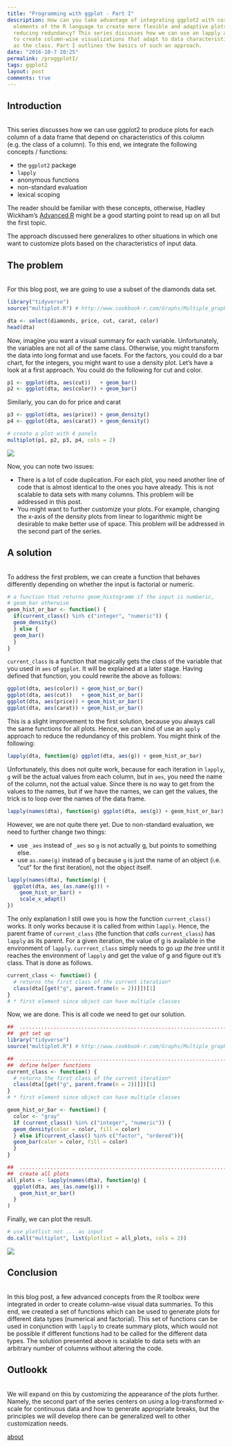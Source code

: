 ```yaml
---
title: "Programming with ggplot - Part I"
description: How can you take advantage of integrating ggplot2 with core 
  elements of the R language to create more flexible and adaptive plots while 
  reducing redundancy? This series discusses how we can use an lapply approach
  to create column-wise visualizations that adapt to data characteristics such 
  as the class. Part I outlines the basics of such an approach.
date: "2016-10-7 20:25"
permalink: /proggplotI/
tags: ggplot2
layout: post
comments: true
---
```


## Introduction
<br/>
This series discusses how we can use ggplot2 to produce plots for each column 
of a data frame that depend on characteristics of this column 
(e.g. the class of a column).
To this end, we integrate the following concepts / functions:

* the `ggplot2` package
* `lapply`
* anonymous functions
* non-standard evaluation
* lexical scoping

The reader should be familiar with these concepts, otherwise, Hadley Wickham's
[Advanced R](http://adv-r.had.co.nz) might be a good starting point to read 
up on all but the first topic.

The approach discussed here generalizes to other situations in which one want 
to customize plots based on the characteristics of input data. 

## The problem
<br/>
For this blog post, we are going to use a subset of the diamonds data set.
```r
library("tidyverse")
source("multiplot.R") # http://www.cookbook-r.com/Graphs/Multiple_graphs_on_one_page_(ggplot2)/
```

```r
dta <- select(diamonds, price, cut, carat, color)
head(dta)
```

Now, imagine you want a visual summary for each variable. Unfortunately, 
the variables are not all of the same class. Otherwise, you might transform the 
data into long format and use facets.
For the factors, you could do a bar chart, for the integers, you might want to
use a density plot. Let's have a look at a first approach. You could do the 
following for cut and color. 
```r
p1 <- ggplot(dta, aes(cut))   + geom_bar()
p2 <- ggplot(dta, aes(color)) + geom_bar()
```

Similarly, you can do for price and carat
```r
p3 <- ggplot(dta, aes(price)) + geom_density()
p4 <- ggplot(dta, aes(carat)) + geom_density()
```
```r
# create a plot with 4 panels
multiplot(p1, p2, p3, p4, cols = 2)
```
![](https://github.com/lorenzwalthert/lorenzwalthert.github.io/raw/devel/_source/2016-10-07_initial.png)
<br/>

Now, you can note two issues:

* There is a lot of code duplication. For each plot, you need another line of
  code that is almost identical to the ones you have already. This is not
  scalable to data sets with many columns. This problem will be addressed in this
  post.
* You might want to further customize your plots. For
  example, changing the x-axis of the density plots from linear to logarithmic 
  might be desirable to make better use of space. This problem will be addressed
  in the second part of the series.


  
  
## A solution
<br/>
To address the first problem, we can create a function that
behaves differently depending on whether the input is factorial or numeric.
```r
# a function that returns geom_histogramm if the input is numberic, 
# geom_bar otherwise
geom_hist_or_bar <- function() {
  if(current_class() %in% c("integer", "numeric")) {
  geom_density()
  } else {
  geom_bar()
  }
}
```
`current_class` is a function that magically gets the class of the variable
that you used in `aes` of `ggplot`. It will be explained at a later stage.
Having defined that function, you could rewrite the above as follows:
```r
ggplot(dta, aes(color)) + geom_hist_or_bar()
ggplot(dta, aes(cut))   + geom_hist_or_bar()
ggplot(dta, aes(price)) + geom_hist_or_bar()
ggplot(dta, aes(carat)) + geom_hist_or_bar()
```
This is a slight improvement to the first solution, because you always call the
same functions for all plots. Hence, we can kind of use an `apply` approach to 
reduce the redundancy of this problem. You might think of the following:
```r
lapply(dta, function(g) ggplot(dta, aes(g)) + geom_hist_or_bar)
```
Unfortunately, this does not quite work, because for each iteration in 
`lapply`, `g` will be the actual 
values from each column, but in `aes`, you need the name of the column, not the 
actual value. Since there is no way to get from the values to the names, but 
if we have the names, we can get the values, the trick is to loop over the names
of the data frame.
```r
lapply(names(dta), function(g) ggplot(dta, aes(g)) + geom_hist_or_bar)
```
However, we are not quite there yet. Due to non-standard evaluation, we need to 
further change two things:

* use `_aes` instead of `_aes` so `g` is not actually g, but points to something
  else.
* use `as.name(g)` instead of `g` because `g` is just the name of an object (i.e. 
  "cut" for the first iteration), not the object itself. 
  
```r
lapply(names(dta), function(g) {
  ggplot(dta, aes_(as.name(g))) + 
    geom_hist_or_bar() +
    scale_x_adapt()
})

```
The only explanation I still owe you is how the function `current_class()` works.
It only works because it is called from within `lapply`. 
Hence, the parent frame of `current_class` (the function that *calls* 
`current_class`) has `lapply` as its parent. For a given iteration, 
the value of g is available in the environment of `lapply`. `currrent_class` 
simply needs to go *up the tree* until it reaches the environment of `lapply` 
and get the value of g and figure out it's class. That is done as follows.
```r
current_class <- function() {
  # returns the first class of the current iteration*
  class(dta[[get("g", parent.frame(n = 2))]])[1]
}
# * first element since object can have multiple classes
```

Now, we are done. This is all code we need to get our solution.
```r
##  ............................................................................
##  get set up
library("tidyverse")
source("multiplot.R") # http://www.cookbook-r.com/Graphs/Multiple_graphs_on_one_page_(ggplot2)/

##  ............................................................................
##  define helper functions
current_class <- function() {
  # returns the first class of the current iteration*
  class(dta[[get("g", parent.frame(n = 2))]])[1]
}
# * first element since object can have multiple classes

geom_hist_or_bar <- function() {
  color <- "gray"
  if (current_class() %in% c("integer", "numeric")) {
  geom_density(color = color, fill = color)
  } else if(current_class() %in% c("factor", "ordered")){
  geom_bar(color = color, fill = color)
  }
}

##  ............................................................................
##  create all plots
all_plots <- lapply(names(dta), function(g) {
  ggplot(dta, aes_(as.name(g))) + 
    geom_hist_or_bar()
  }
)

```

Finally, we can plot the result.
```r
# use plotlist not ... as input
do.call("multiplot", list(plotlist = all_plots, cols = 2)) 
```
![](https://github.com/lorenzwalthert/lorenzwalthert.github.io/raw/devel/_source/2016-10-7_final.png)

## Conclusion
<br/>
In this blog post, a few advanced concepts from the R toolbox were integrated 
in order to create column-wise visual data summaries. To this end, we 
created a set of functions which can be used to generate plots for different 
data types (numerical and factorial). 
This set of functions can be used in conjunction with `lapply` to
create summary plots, which would not be possible if different functions had to
be called for the different data types. The solution presented above is
scalable to data sets with an arbitrary number of columns without altering the 
code.

## Outlookk
<br/>
We will expand on this by customizing the appearance of the plots further.
Namely, the second part of the series centers on using a log-transformed
x-scale for continuous data and how to generate appropriate breaks, but the
principles we will develop there can be generalized well to other customization
needs.


[about](/about/)
